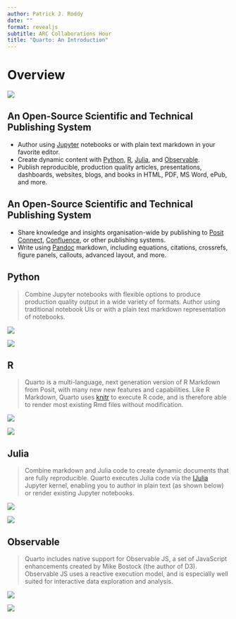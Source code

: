 ```yaml
---
author: Patrick J. Roddy
date: ""
format: revealjs
subtitle: ARC Collaborations Hour
title: "Quarto: An Introduction"
---
```


# Overview

![](figures/quarto.jpg)

## An Open-Source Scientific and Technical Publishing System

- Author using [Jupyter](https://jupyter.org) notebooks or with plain text
  markdown in your favorite editor.
- Create dynamic content with
  [Python](https://quarto.org/docs/computations/python.html),
  [R](https://quarto.org/docs/computations/r.html),
  [Julia](https://quarto.org/docs/computations/julia.html), and
  [Observable](https://quarto.org/docs/computations/ojs.html).
- Publish reproducible, production quality articles, presentations, dashboards,
  websites, blogs, and books in HTML, PDF, MS Word, ePub, and more.

## An Open-Source Scientific and Technical Publishing System

- Share knowledge and insights organisation-wide by publishing to
  [Posit Connect](https://quarto.org/docs/publishing/rstudio-connect.html),
  [Confluence](https://quarto.org/docs/publishing/confluence.html), or other
  publishing systems.
- Write using [Pandoc](https://pandoc.org) markdown, including equations,
  citations, crossrefs, figure panels, callouts, advanced layout, and more.

## Python

:::{layout="[54,27,27]"}

> Combine Jupyter notebooks with flexible options to produce production quality
> output in a wide variety of formats. Author using traditional notebook UIs or
> with a plain text markdown representation of notebooks.

![](figures/python1.png)

![](figures/python2.png)

:::

## R

:::{layout="[60,30,30]"}

> Quarto is a multi-language, next generation version of R Markdown from Posit,
> with many new new features and capabilities. Like R Markdown, Quarto uses
> [knitr](https://yihui.org/knitr) to execute R code, and is therefore able to
> render most existing Rmd files without modification.

![](figures/r1.png)

![](figures/r2.png)

:::

## Julia

:::{layout="[54,27,27]"}

> Combine markdown and Julia code to create dynamic documents that are fully
> reproducible. Quarto executes Julia code via the
> [IJulia](https://github.com/JuliaLang/IJulia.jl) Jupyter kernel, enabling you
> to author in plain text (as shown below) or render existing Jupyter notebooks.

![](figures/julia1.png)

![](figures/julia2.png)

:::

## Observable

:::{layout="[58,29,29]"}

> Quarto includes native support for Observable JS, a set of JavaScript
> enhancements created by Mike Bostock (the author of D3). Observable JS uses a
> reactive execution model, and is especially well suited for interactive data
> exploration and analysis.

![](figures/observable1.png)

![](figures/observable2.png)

:::
